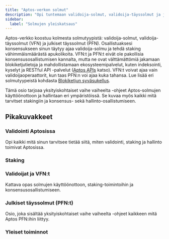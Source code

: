 ```yaml
---
title: "Aptos-verkon solmut"
description: "Opi tuntemaan validoija-solmut, validoija-täyssolmut ja julkiset täyssolmut, jotka ylläpitävät Aptos-verkkoa"
sidebar:
  label: "Solmujen yleiskatsaus"
---
```



Aptos-verkko koostuu kolmesta solmutyypistä: validoija-solmut, validoija-täyssolmut (VFN) ja julkiset täyssolmut (PFN). Osallistuaksesi konsensukseen sinun täytyy ajaa validoija-solmu ja tehdä staking vähimmäismäärästä apukolikoita. VFN:t ja PFN:t eivät ole pakollisia konsensusosallistumisen kannalta, mutta ne ovat välttämättömiä jakamaan blokiketjutietoja ja mahdollistamaan ekosysteemipalvelut, kuten indeksointi, kyselyt ja RESTful API -palvelut ([Aptos APIs](/build/apis) katso). VFN:t voivat ajaa vain validoijaoperaattorit, kun taas PFN:n voi ajaa kuka tahansa. Lue lisää eri solmutyypeistä kohdasta [Blokiketjun syväsukellus](/network/blockchain).

Tämä osio tarjoaa yksityiskohtaiset vaihe vaiheelta -ohjeet Aptos-solmujen käyttöönottoon ja hallintaan eri ympäristöissä. Se kuvaa myös kaikki mitä tarvitset stakingiin ja konsensus- sekä hallinto-osallistumiseen.

## Pikakuvakkeet

### Validointi Aptosissa

Opi kaikki mitä sinun tarvitsee tietää siitä, miten validointi, staking ja hallinto toimivat Aptosissa.

<CardGrid>
  <LinkCard href="/network/blockchain/staking#validation-on-the-aptos-blockchain" title="Miten validointi toimii" description="Validoija-johtaja ehdottaa ja saa palkkioita onnistuessaan." />

  <LinkCard href="/network/blockchain/staking#validator-state-and-stake-state" title="Validoijien tilat" description="Opi miten validoija pääsee validoijajoukkoon." />
</CardGrid>

### Staking

<CardGrid>
  <LinkCard href="/network/blockchain/staking" title="Staking Aptosissa" description="Kattava opas siitä, miten staking toimii Aptosissa." />

  <LinkCard href="/network/blockchain/governance" title="Hallinto" description="Kuka voi ehdottaa, kuka voi äänestää ja miten AIP ratkaistaan." />

  <LinkCard href="/network/nodes/validator-node/connect-nodes/staking-pool-operations" title="Omistaja" description="Kuvaa omistajan toiminnot, jotka tehdään stakingia varten." />

  <LinkCard href="/network/nodes/validator-node/connect-nodes/staking-pool-voter" title="Äänestäjä" description="Kuvaa äänestäjän toiminnot, jotka tehdään stakingia varten." />
</CardGrid>

### Validoijat ja VFN:t

Kattava opas solmujen käyttöönottoon, staking-toimintoihin ja konsensusosallistumiseen.

<CardGrid>
  <LinkCard href="/network/nodes/validator-node/node-requirements" title="Solmuvaatimukset" description="Kuvaa yksityiskohtaisesti tarvitsemasi laskenta- ja tallennustietovoimavarat. Lue tämä ensin ennen mitään muuta." />

  <LinkCard href="/network/nodes/validator-node/deploy-nodes" title="Validoija-solmun ajaminen" description="Pilvi- tai paikallisympäristössä, Docker tai lähdekoodi, lue vaihe vaiheelta -ohjeet täältä." />

  <LinkCard href="/network/nodes/validator-node/verify-nodes/node-liveness-criteria" title="Solmun terveys" description="Voit tarkistaa solmun terveyden käyttämällä useita vaihtoehtoja." />

  <LinkCard href="/network/nodes/validator-node/connect-nodes/connect-to-aptos-network" title="Yhdistäminen Aptos-verkkoon" description="Vaiheet solmujesi yhdistämiseksi Aptos-verkkoon." />

  <LinkCard href="/network/nodes/validator-node/connect-nodes/staking-pool-operations" title="Staking-varannon toiminnot" description="Vaihe vaiheelta -opas staking-varannon toimintojen suorittamiseen." />

  <LinkCard href="/network/nodes/validator-node/modify-nodes/shutting-down-nodes" title="Solmujen sulkeminen" description="Poistu ensin validoijajoukosta, sitten sulje solmusi." />
</CardGrid>

### Julkiset täyssolmut (PFN:t)

Osio, joka sisältää yksityiskohtaiset vaihe vaiheelta -ohjeet kaikkeen mitä Aptos PFN:ihin liittyy.

<CardGrid>
  <LinkCard href="/network/nodes/full-node/deployments" title="PFN:n käyttöönotto" description="Noudata tätä osiota PFN:n käyttöönottamiseksi." />

  <LinkCard href="/build/indexer/legacy/indexer-fullnode" title="Indeksi-PFN" description="Kuvaa miten indeksi-PFN ajetaan Aptos-verkossa." />
</CardGrid>

### Yleiset toiminnot

<CardGrid>
  <LinkCard href="/network/nodes/localnet/local-development-network" title="Kehitys localnetillä" description="Aja localnet kehitystä varten (sisältää validoija-solmut)." />

  <LinkCard href="/network/nodes/full-node/modify/update-fullnode-with-new-releases" title="PFN:si päivittäminen" description="Päivitä solmusi uusilla julkaisuilla." />

  <LinkCard href="/network/nodes/bootstrap-fullnode/bootstrap-fullnode" title="Käynnistys snapshotista" description="Käytä snapshotia uuden solmun käynnistämiseen." />

  <LinkCard href="/network/nodes/bootstrap-fullnode/aptos-db-restore" title="Käynnistys varmuuskopiosta" description="Käytä datan palautusta uuden solmun käynnistämiseen." />
</CardGrid>
